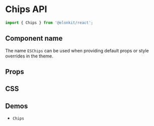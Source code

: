 
<Meta title="Components API/Chips" />

# Chips API

```js
import { Chips } from '@elonkit/react';
```

## Component name

The name `ESChips` can be used when providing default props or style overrides in the theme.

## Props

<TableInterface name="ChipsProps" variant="props" />

## CSS

<TableInterface name="ChipsClasses" variant="css" />

## Demos

<ul>
  <li>
    <LinkTo kind="components-Chips" story="demo">
      <code>Chips</code>
    </LinkTo>
  </li>
</ul>

